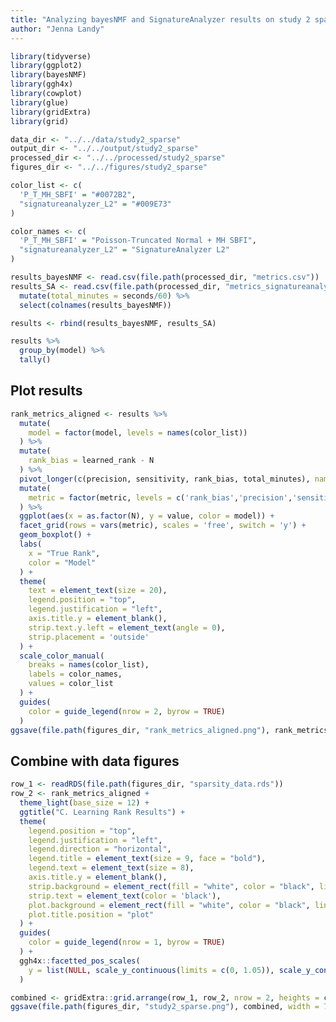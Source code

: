 ```yaml
---
title: "Analyzing bayesNMF and SignatureAnalyzer results on study 2 sparse data"
author: "Jenna Landy"
---
```


```r
library(tidyverse)
library(ggplot2)
library(bayesNMF)
library(ggh4x)
library(cowplot)
library(glue)
library(gridExtra)
library(grid)

data_dir <- "../../data/study2_sparse"
output_dir <- "../../output/study2_sparse"
processed_dir <- "../../processed/study2_sparse"
figures_dir <- "../../figures/study2_sparse"
```

```r
color_list <- c(
  'P_T_MH_SBFI' = "#0072B2",
  "signatureanalyzer_L2" = "#009E73"
)

color_names <- c(
  'P_T_MH_SBFI' = "Poisson-Truncated Normal + MH SBFI",
  "signatureanalyzer_L2" = "SignatureAnalyzer L2"
)
```

```r
results_bayesNMF <- read.csv(file.path(processed_dir, "metrics.csv"))
results_SA <- read.csv(file.path(processed_dir, "metrics_signatureanalyzer.csv")) %>%
  mutate(total_minutes = seconds/60) %>%
  select(colnames(results_bayesNMF))

results <- rbind(results_bayesNMF, results_SA)

results %>%
  group_by(model) %>%
  tally()
```

## Plot results

```r
rank_metrics_aligned <- results %>%
  mutate(
    model = factor(model, levels = names(color_list))
  ) %>%
  mutate(
    rank_bias = learned_rank - N
  ) %>%
  pivot_longer(c(precision, sensitivity, rank_bias, total_minutes), names_to = "metric", values_to = "value") %>%
  mutate(
    metric = factor(metric, levels = c('rank_bias','precision','sensitivity', 'total_minutes'), labels = c('Rank Bias','Precision','Sensitivity', 'Minutes'))
  ) %>%
  ggplot(aes(x = as.factor(N), y = value, color = model)) +
  facet_grid(rows = vars(metric), scales = 'free', switch = 'y') +
  geom_boxplot() +
  labs(
    x = "True Rank",
    color = "Model"
  ) +
  theme(
    text = element_text(size = 20),
    legend.position = "top",
    legend.justification = "left",
    axis.title.y = element_blank(),
    strip.text.y.left = element_text(angle = 0),
    strip.placement = 'outside'
  ) +
  scale_color_manual(
    breaks = names(color_list),
    labels = color_names,
    values = color_list
  ) +
  guides(
    color = guide_legend(nrow = 2, byrow = TRUE)
  )
ggsave(file.path(figures_dir, "rank_metrics_aligned.png"), rank_metrics_aligned, width = 15, height = 13)
```

## Combine with data figures

```r
row_1 <- readRDS(file.path(figures_dir, "sparsity_data.rds"))
row_2 <- rank_metrics_aligned +
  theme_light(base_size = 12) +
  ggtitle("C. Learning Rank Results") +
  theme(
    legend.position = "top",
    legend.justification = "left",
    legend.direction = "horizontal",
    legend.title = element_text(size = 9, face = "bold"),
    legend.text = element_text(size = 8),
    axis.title.y = element_blank(),
    strip.background = element_rect(fill = "white", color = "black", linewidth = 0.5),
    strip.text = element_text(color = 'black'),
    plot.background = element_rect(fill = "white", color = "black", linewidth = 0.5),
    plot.title.position = "plot"
  ) +
  guides(
    color = guide_legend(nrow = 1, byrow = TRUE)
  ) +
  ggh4x::facetted_pos_scales(
    y = list(NULL, scale_y_continuous(limits = c(0, 1.05)), scale_y_continuous(limits = c(0, 1.05)), scale_y_continuous(trans = "log2"))
  )

combined <- gridExtra::grid.arrange(row_1, row_2, nrow = 2, heights = c(1, 1.5))
ggsave(file.path(figures_dir, "study2_sparse.png"), combined, width = 7, height = 7)
```